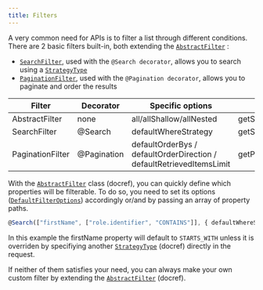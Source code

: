 ```yaml
---
title: Filters
---
```


A very common need for APIs is to filter a list through different conditions.
There are 2 basic filters built-in, both extending the [`AbstractFilter`](classses/abstractfilter) :

-   [`SearchFilter`](classses/searchfilter), used with the `@Search decorator`, allows you to search using a [`StrategyType`](globals#strategytype)
-   [`PaginationFilter`](classses/paginationfilter), used with the `@Pagination decorator`, allows you to paginate and order the results

| Filter           | Decorator   | Specific options                                                     | Default options getter           |
| ---------------- | ----------- | -------------------------------------------------------------------- | -------------------------------- |
| AbstractFilter   | none        | all/allShallow/allNested                                             | getSearchFilterDefaultConfig     |
| SearchFilter     | @Search     | defaultWhereStrategy                                                 | getSearchFilterDefaultConfig     |
| PaginationFilter | @Pagination | defaultOrderBys / defaultOrderDirection / defaultRetrievedItemsLimit | getPaginationFilterDefaultConfig |

With the [`AbstractFilter`](classses/abstractfilter) class (docref), you can quickly define which properties will be filterable.
To do so, you need to set its options ([`DefaultFilterOptions`](globals#defaultfilteroptions)) accordingly or/and by passing an array of property paths.

```typescript title="You can decorate an entity like this"
@Search(["firstName", ["role.identifier", "CONTAINS"]], { defaultWhereStrategy: "STARTS_WITH" })
```

In this example the firstName property will default to `STARTS_WITH` unless it is overriden
by specifiying another [`StrategyType`](globals#strategytype) (docref) directly in the request.

If neither of them satisfies your need, you can always make your own custom filter by extending the [`AbstractFilter`](classses/abstractfilter) (docref).
